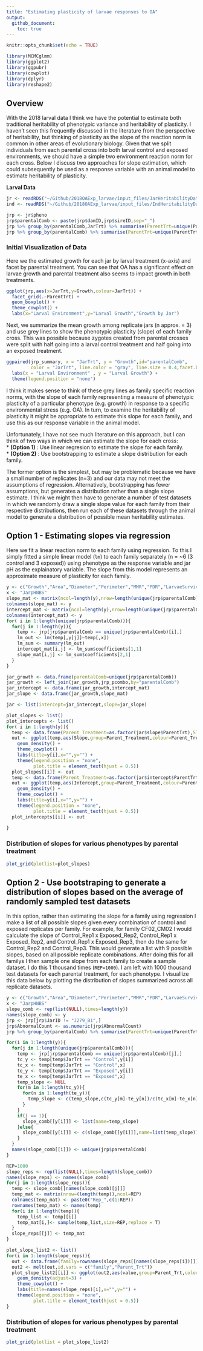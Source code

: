 ```yaml
---
title: "Estimating plasticity of larvae responses to OA"
output: 
  github_document:
    toc: true
---
```


```r
knitr::opts_chunk$set(echo = TRUE)
```

```r
library(MCMCglmm)
library(ggplot2)
library(ggpubr)
library(cowplot)
library(dplyr)
library(reshape2)
```

## Overview  
With the 2018 larval data I think we have the potential to estimate both traditional heritability of phenotypic variance and heritability of plasticity. I haven't seen this frequently discussed in the literature from the perspective of heritability, but thinking of plasticity as the slope of the reaction norm is common in other areas of evolutionary biology. Given that we split individuals from each parental cross into both larval control and exposed environments, we should have a simple two environment reaction norm for each cross. Below I discuss two approaches for slope estimation, which could subsequently be used as a response variable with an animal model to estimate heritability of plasticity. 


**Larval Data**
```r
jr <- readRDS("~/Github/2018OAExp_larvae/input_files/JarHeritabilityData.RDS")
ind <- readRDS("~/Github/2018OAExp_larvae/input_files/IndHeritabilityData.RDS")
```

```r
jrp <- jr$pheno
jrp$parentalComb <- paste(jrp$damID,jrp$sireID,sep="_")
jrp %>% group_by(parentalComb,JarTrt) %>% summarise(ParentTrt=unique(ParentTrt),Growth=mean(Growth)) -> jrp_summary
jrp %>% group_by(parentalComb) %>% summarise(ParentTrt=unique(ParentTrt)) -> jrp_pcombo
```

### Initial Visualization of Data

Here we the estimated growth for each jar by larval treatment (x-axis) and facet by parental treatment. You can see that OA has a significant effect on larvae growth and parental treatment also seems to impact growth in both treatments.

```r
ggplot(jrp,aes(x=JarTrt,y=Growth,colour=JarTrt)) + 
  facet_grid(.~ParentTrt) + 
  geom_boxplot() +
  theme_cowplot() + 
  labs(x="Larval Environment",y="Larval Growth","Growth by Jar")
```

Next, we summarize the mean growth among replicate jars (n approx. = 3) and use grey lines to show the phenotypic plasticity (slope) of each family cross. This was possible because zygotes created from parental crosses were split with half going into a larval control treatment and half going into an exposed treatment.

```r
ggpaired(jrp_summary, x = "JarTrt", y = "Growth",id="parentalComb",
         color = "JarTrt", line.color = "gray", line.size = 0.4,facet.by = "ParentTrt") + 
  labs(x = "Larval Environment" , y = "Larval Growth") +
  theme(legend.position = "none")
```

I think it makes sense to think of these grey lines as family specific reaction norms, with the slope of each family representing a measure of phenotypic plasticity of a particular phenotype (e.g. growth) in response to a specific environmental stress (e.g. OA). In turn, to examine the heritability of plasticity it might be appropriate to estimate this slope for each family, and use this as our response variable in the animal model.

Unfortunately, I have not see much literature on this approach, but I can think of two ways in which we can estimate the slope for each cross:  
* **(Option 1)** : Use linear regresion to estimate the slope for each family.  
* **(Option 2)** : Use bootstrapping to estimate a slope distribution for each family.  

The former option is the simplest, but may be problematic because we have a small number of replicates (n=3) and our data may not meet the assumptions of regression. Alternatively, bootstrapping has fewer assumptions, but generates a distribution rather than a single slope estimate. I think we might then have to generate a number of test datasets in which we randomly draw a single slope value for each family from their respective distributions, then run each of these datasets through the animal model to generate a distribution of possible mean heritability estimates.

## Option 1 -  Estimating slopes via regression

Here we fit a linear reaction norm to each family using regression. To this I simply fitted a simple linear model (`lm`) to each family separately (n = ~6 (3 control and 3 exposed)) using phenotype as the response variable and jar pH as the explainatory variable. The slope from this model represents an approximate measure of plasticity for each family.  

```r
y <- c("Growth","Area","Diameter","Perimeter","MMR","PDR","LarvaeSurvived","AbnormalCount","PercentCilia")
x <- "JarpHNBS"
slope_mat <- matrix(ncol=length(y),nrow=length(unique(jrp$parentalComb)))
colnames(slope_mat) <- y
intercept_mat <- matrix(ncol=length(y),nrow=length(unique(jrp$parentalComb)))
colnames(intercept_mat) <- y
for( i in 1:length(unique(jrp$parentalComb))){
  for(j in 1:length(y)){
    temp <- jrp[jrp$parentalComb == unique(jrp$parentalComb)[i],]
    lm_out <- lm(temp[,y[j]]~temp[,x])
    lm_sum <- summary(lm_out)
    intercept_mat[i,j] <- lm_sum$coefficients[1,1]
    slope_mat[i,j] <- lm_sum$coefficients[2,1]
  }
}

jar_growth <- data.frame(parentalComb=unique(jrp$parentalComb))
jar_growth <- left_join(jar_growth,jrp_pcombo,by="parentalComb")
jar_intercept <- data.frame(jar_growth,intercept_mat)
jar_slope <- data.frame(jar_growth,slope_mat)

jar <- list(intercept=jar_intercept,slope=jar_slope)
```

```r
plot_slopes <- list()
plot_intercepts <- list()
for( i in 1:length(y)){
  temp <- data.frame(Parent_Treatment=as.factor(jar$slope$ParentTrt),Slope=jar$slope[,i+2])
  out <- ggplot(temp,aes(Slope,group=Parent_Treatment,colour=Parent_Treatment)) + 
    geom_density() +
    theme_cowplot() +
    labs(title=y[i],x="",y="") +
    theme(legend.position = "none",
          plot.title = element_text(hjust = 0.5))
  plot_slopes[[i]] <- out
  temp <- data.frame(Parent_Treatment=as.factor(jar$intercept$ParentTrt),Intercept=jar$intercept[,i+2])
  out <- ggplot(temp,aes(Intercept,group=Parent_Treatment,colour=Parent_Treatment)) + 
    geom_density() +
    theme_cowplot() +
    labs(title=y[i],x="",y="") +
    theme(legend.position = "none",
          plot.title = element_text(hjust = 0.5))
  plot_intercepts[[i]] <- out
    
}
```

### Distribution of slopes for various phenotypes by parental treatment  
```r
plot_grid(plotlist=plot_slopes)
```

## Option 2 - Use bootstraping to generate a distribution of slopes based on the average of randomly sampled test datasets  

In this option, rather than estimating the slope for a family using regression I make a list of all possible slopes given every combination of control and exposed replicates per family. For example, for family CF02_CM02 I would calculate the slope of Control_Rep1 x Exposed_Rep2, Control_Rep1 x Exposed_Rep2, and Control_Rep1 x Exposed_Rep3, then do the same for Control_Rep2 and Control_Rep3. This would generate a list with 9 possible slopes, based on all possible replicate combinations. After doing this for all familys I then sample one slope from each family to create a sample dataset. I do this 1 thousand times (`REP=1000`). I am left with 1000 thousand test datasets for each parental treatment, for each phenotype. I visuallize this data below by plotting the distribution of slopes summarized across all replicate datasets.

```r
y <- c("Growth","Area","Diameter","Perimeter","MMR","PDR","LarvaeSurvived","PercentCilia")
x <- "JarpHNBS"
slope_comb <- rep(list(NULL),times=length(y))
names(slope_comb) <- y
jrp <- jrp[jrp$JarID != "J279_B1",]
jrp$AbnormalCount <- as.numeric(jrp$AbnormalCount)
jrp %>% group_by(parentalComb) %>% summarise(ParentTrt=unique(ParentTrt)) -> jrp_pcombo

for(i in 1:length(y)){
  for(j in 1:length(unique(jrp$parentalComb))){
    temp <- jrp[jrp$parentalComb == unique(jrp$parentalComb)[j],]
    tc_y <- temp[temp$JarTrt == "Control",y[i]]
    tc_x <- temp[temp$JarTrt == "Control",x]
    te_y <- temp[temp$JarTrt == "Exposed",y[i]]
    te_x <- temp[temp$JarTrt == "Exposed",x]
    temp_slope <- NULL
    for(m in 1:length(tc_y)){
      for(n in 1:length(te_y)){
        temp_slope <- c(temp_slope,c(tc_y[m]-te_y[n])/c(tc_x[m]-te_x[n]))
      }
    }
    if(j == 1){
      slope_comb[[y[i]]] <- list(name=temp_slope)
    }else{
      slope_comb[[y[i]]] <- c(slope_comb[[y[i]]],name=list(temp_slope))
    }
  }
  names(slope_comb[[i]]) <- unique(jrp$parentalComb)
}
```

```r
REP=1000
slope_reps <- rep(list(NULL),times=length(slope_comb))
names(slope_reps) <- names(slope_comb)
for(j in 1:length(slope_reps)){
  temp <- slope_comb[[names(slope_comb)[j]]]
  temp_mat <- matrix(nrow=(length(temp)),ncol=REP)
  colnames(temp_mat) <- paste0("Rep_",c(1:REP))
  rownames(temp_mat) <- names(temp)
  for(i in 1:length(temp)){
    temp_list <- temp[[i]]
    temp_mat[i,]<- sample(temp_list,size=REP,replace = T)
  }
  slope_reps[[j]] <- temp_mat
}
```

```r
plot_slope_list2 <- list()
for(i in 1:length(slope_reps)){
  out <- data.frame(family=rownames(slope_reps[[names(slope_reps[i])]]),Parent_Trt=as.factor(jrp_pcombo$ParentTrt),slope_reps[[names(slope_reps)[i]]])
  out2 <- melt(out,id.vars = c("family","Parent_Trt"))
  plot_slope_list2[[i]] <- ggplot(out2,aes(value,group=Parent_Trt,colour=Parent_Trt)) + 
    geom_density(adjust=3) + 
    theme_cowplot() + 
    labs(title=names(slope_reps)[i],x="",y="") +
    theme(legend.position = "none",
          plot.title = element_text(hjust = 0.5))
}
```

### Distribution of slopes for various phenotypes by parental treatment  
```r
plot_grid(plotlist = plot_slope_list2) 
```